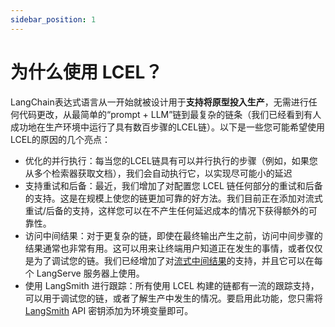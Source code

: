 ```yaml
---
sidebar_position: 1
---
```

# 为什么使用 LCEL？
LangChain表达式语言从一开始就被设计用于**支持将原型投入生产**，无需进行任何代码更改，从最简单的“prompt + LLM”链到最复杂的链条（我们已经看到有人成功地在生产环境中运行了具有数百步骤的LCEL链）。以下是一些您可能希望使用LCEL的原因的几个亮点：

- 优化的并行执行：每当您的LCEL链具有可以并行执行的步骤（例如，如果您从多个检索器获取文档），我们会自动执行它，以实现尽可能小的延迟
- 支持重试和后备：最近，我们增加了对配置您 LCEL 链任何部分的重试和后备的支持。这是在规模上使您的链更加可靠的好方法。我们目前正在添加对流式重试/后备的支持，这样您可以在不产生任何延迟成本的情况下获得额外的可靠性。
- 访问中间结果：对于更复杂的链，即使在最终输出产生之前，访问中间步骤的结果通常也非常有用。这可以用来让终端用户知道正在发生的事情，或者仅仅是为了调试您的链。我们已经增加了对[流式中间结果](https://x.com/LangChainAI/status/1711806009097044193?s=20)的支持，并且它可以在每个 LangServe 服务器上使用。
- 使用 LangSmith 进行跟踪：所有使用 LCEL 构建的链都有一流的跟踪支持，可以用于调试您的链，或者了解生产中发生的情况。要启用此功能，您只需将 [LangSmith](https://www.langchain.com/langsmith) API 密钥添加为环境变量即可。

